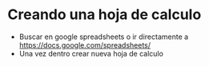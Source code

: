 # Creando una hoja de calculo

- Buscar en google spreadsheets o ir directamente a https://docs.google.com/spreadsheets/
- Una vez dentro crear nueva hoja de calculo
